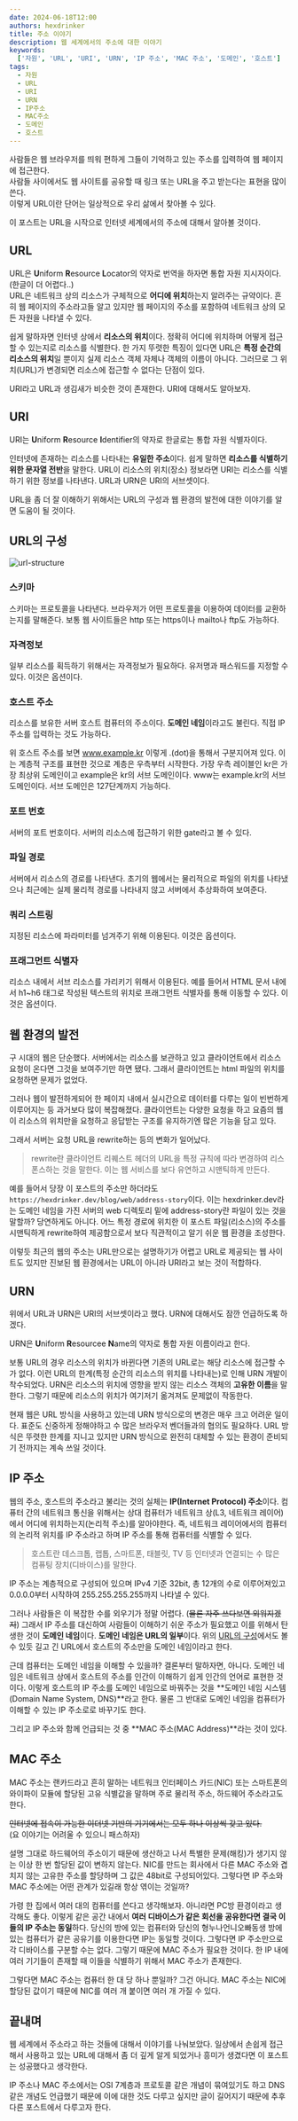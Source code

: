 ```yaml
---
date: 2024-06-18T12:00
authors: hexdrinker
title: 주소 이야기
description: 웹 세계에서의 주소에 대한 이야기
keywords:
  ['자원', 'URL', 'URI', 'URN', 'IP 주소', 'MAC 주소', '도메인', '호스트']
tags:
  - 자원
  - URL
  - URI
  - URN
  - IP주소
  - MAC주소
  - 도메인
  - 호스트
---
```


사람들은 웹 브라우저를 띄워 편하게 그들이 기억하고 있는 주소를 입력하여 웹 페이지에 접근한다.  
사람들 사이에서도 웹 사이트를 공유할 때 링크 또는 URL을 주고 받는다는 표현을 많이 쓴다.  
이렇게 URL이란 단어는 일상적으로 우리 삶에서 찾아볼 수 있다.

이 포스트는 URL을 시작으로 인터넷 세계에서의 주소에 대해서 알아볼 것이다.

<!--truncate-->

## URL

URL은 **U**niform **R**esource **L**ocator의 약자로 번역을 하자면 통합 자원 지시자이다.(한글이 더 어렵다..)  
URL은 네트워크 상의 리소스가 구체적으로 **어디에 위치**하는지 알려주는 규약이다. 흔히 웹 페이지의 주소라고들 알고 있지만 웹 페이지의 주소를 포함하여 네트워크 상의 모든 자원을 나타낼 수 있다.

쉽게 말하자면 인터넷 상에서 **리소스의 위치**이다. 정확히 어디에 위치하며 어떻게 접근할 수 있는지로 리소스를 식별한다. 한 가지 뚜렷한 특징이 있다면 URL은 **특정 순간의 리소스의 위치**일 뿐이지 실제 리소스 객체 자체나 객체의 이름이 아니다. 그러므로 그 위치(URL)가 변경되면 리소스에 접근할 수 없다는 단점이 있다.

URI라고 URL과 생김새가 비슷한 것이 존재한다. URI에 대해서도 알아보자.

## URI

URI는 **U**niform **R**esource **I**dentifier의 약자로 한글로는 통합 자원 식별자이다.

인터넷에 존재하는 리소스를 나타내는 **유일한 주소**이다. 쉽게 말하면 **리소스를 식별하기 위한 문자열 전반**을 말한다. URL이 리소스의 위치(장소) 정보라면 URI는 리소스를 식별하기 위한 정보를 나타낸다. URL과 URN은 URI의 서브셋이다.

URL을 좀 더 잘 이해하기 위해서는 URL의 구성과 웹 환경의 발전에 대한 이야기를 알면 도움이 될 것이다.

## URL의 구성

![url-structure](https://images.hexdrinker.dev/web/address-story/url-structure.png)

### 스키마

스키마는 프로토콜을 나타낸다. 브라우저가 어떤 프로토콜을 이용하여 데이터를 교환하는지를 말해준다. 보통 웹 사이트들은 http 또는 https이나 mailto나 ftp도 가능하다.

### 자격정보

일부 리소스를 획득하기 위해서는 자격정보가 필요하다. 유저명과 패스워드를 지정할 수 있다. 이것은 옵션이다.

### 호스트 주소

리소스를 보유한 서버 호스트 컴퓨터의 주소이다. **도메인 네임**이라고도 불린다. 직접 IP 주소를 입력하는 것도 가능하다.

위 호스트 주소를 보면 www.example.kr 이렇게 .(dot)을 통해서 구분지어져 있다. 이는 계층적 구조를 표현한 것으로 계층은 우측부터 시작한다.
가장 우측 레이블인 kr은 가장 최상위 도메인이고 example은 kr의 서브 도메인이다. www는 example.kr의 서브 도메인이다. 서브 도메인은 127단계까지 가능하다.

### 포트 번호

서버의 포트 번호이다. 서버의 리소스에 접근하기 위한 gate라고 볼 수 있다.

### 파일 경로

서버에서 리소스의 경로를 나타낸다. 초기의 웹에서는 물리적으로 파일의 위치를 나타냈으나 최근에는 실제 물리적 경로를 나타내지 않고 서버에서 추상화하여 보여준다.

### 쿼리 스트링

지정된 리소스에 파라미터를 넘겨주기 위해 이용된다. 이것은 옵션이다.

### 프래그먼트 식별자

리소스 내에서 서브 리소스를 가리키기 위해서 이용된다. 예를 들어서 HTML 문서 내에서 h1~h6 태그로 작성된 텍스트의 위치로 프래그먼트 식별자를 통해 이동할 수 있다. 이것은 옵션이다.

## 웹 환경의 발전

구 시대의 웹은 단순했다. 서버에서는 리소스를 보관하고 있고 클라이언트에서 리소스 요청이 온다면 그것을 보여주기만 하면 됐다. 그래서 클라이언트는 html 파일의 위치를 요청하면 문제가 없었다.

그러나 웹이 발전하게되어 한 페이지 내에서 실시간으로 데이터를 다루는 일이 빈번하게 이루어지는 등 과거보다 많이 복잡해졌다. 클라이언트는 다양한 요청을 하고 요즘의 웹이 리소스의 위치만을 요청하고 응답받는 구조를 유지하기엔 많은 기능을 담고 있다.

그래서 서버는 요청 URL을 rewrite하는 등의 변화가 일어났다.

> rewrite란 클라이언트 리퀘스트 헤더의 URL을 특정 규칙에 따라 변경하여 리스폰스하는 것을 말한다. 이는 웹 서비스를 보다 유연하고 시맨틱하게 만든다.

예를 들어서 당장 이 포스트의 주소만 하더라도 `https://hexdrinker.dev/blog/web/address-story`이다. 이는 hexdrinker.dev라는 도메인 네임을 가진 서버의 web 디렉토리 밑에 address-story란 파일이 있는 것을 말할까? 당연하게도 아니다. 어느 특정 경로에 위치한 이 포스트 파일(리소스)의 주소를 시맨틱하게 rewrite하여 제공함으로서 보다 직관적이고 알기 쉬운 웹 환경을 조성한다.

이렇듯 최근의 웹의 주소는 URL만으로는 설명하기가 어렵고 URL로 제공되는 웹 사이트도 있지만 진보된 웹 환경에서는 URL이 아니라 URI라고 보는 것이 적합하다.

## URN

위에서 URL과 URN은 URI의 서브셋이라고 했다. URN에 대해서도 잠깐 언급하도록 하겠다.

URN은 **U**niform **R**esourcee **N**ame의 약자로 통합 자원 이름이라고 한다.

보통 URL의 경우 리소스의 위치가 바뀐다면 기존의 URL로는 해당 리소스에 접근할 수가 없다. 이런 URL의 한계(특정 순간의 리소스의 위치를 나타내는)로 인해 URN 개발이 착수되었다. URN은 리소스의 위치에 영향을 받지 않는 리소스 객체의 **고유한 이름**을 말한다. 그렇기 때문에 리소스의 위치가 여기저기 옮겨져도 문제없이 작동한다.

현재 웹은 URL 방식을 사용하고 있는데 URN 방식으로의 변경은 매우 크고 어려운 일이다. 표준도 신중하게 정해야하고 수 많은 브라우저 벤더들과의 협의도 필요하다. URL 방식은 뚜렷한 한계를 지니고 있지만 URN 방식으로 완전히 대체할 수 있는 환경이 준비되기 전까지는 계속 쓰일 것이다.

## IP 주소

웹의 주소, 호스트의 주소라고 불리는 것의 실체는 **IP(Internet Protocol) 주소**이다. 컴퓨터 간의 네트워크 통신을 위해서는 상대 컴퓨터가 네트워크 상(L3, 네트워크 레이어)에서 어디에 위치하는지(논리적 주소)를 알아야한다. 즉, 네트워크 레이어에서의 컴퓨터의 논리적 위치를 IP 주소라고 하며 IP 주소를 통해 컴퓨터를 식별할 수 있다.

> 호스트란 데스크톱, 랩톱, 스마트폰, 태블릿, TV 등 인터넷과 연결되는 수 많은 컴퓨팅 장치(디바이스)를 말한다.

IP 주소는 계층적으로 구성되어 있으며 IPv4 기준 32bit, 총 12개의 수로 이루어져있고 0.0.0.0부터 시작하여 255.255.255.255까지 나타낼 수 있다.

그러나 사람들은 이 복잡한 수를 외우기가 정말 어렵다. (~~물론 자주 쓰다보면 외워지겠지~~) 그래서 IP 주소를 대신하여 사람들이 이해하기 쉬운 주소가 필요했고 이를 위해서 탄생한 것이 **도메인 네임**이다. **도메인 네임은 URL의 일부**이다. 위의 [URL의 구성](#url의-구성)에서도 볼 수 있듯 길고 긴 URL에서 호스트의 주소만을 도메인 네임이라고 한다.

근데 컴퓨터는 도메인 네임을 이해할 수 있을까? 결론부터 말하자면, 아니다. 도메인 네임은 네트워크 상에서 호스트의 주소를 인간이 이해하기 쉽게 인간의 언어로 표현한 것이다. 이렇게 호스트의 IP 주소를 도메인 네임으로 바꿔주는 것을 **도메인 네임 시스템(Domain Name System, DNS)**라고 한다. 물론 그 반대로 도메인 네임을 컴퓨터가 이해할 수 있는 IP 주소로로 바꾸기도 한다.

그리고 IP 주소와 함께 언급되는 것 중 **MAC 주소(MAC Address)**라는 것이 있다.

## MAC 주소

MAC 주소는 랜카드라고 흔히 말하는 네트워크 인터페이스 카드(NIC) 또는 스마트폰의 와이파이 모듈에 할당된 고유 식별값을 말하며 주로 물리적 주소, 하드웨어 주소라고도 한다.

~~인터넷에 접속이 가능한 이더넷 기반의 기기에서는 모두 하나 이상씩 갖고 있다.~~  
(요 이야기는 어려울 수 있으니 패스하자)

설명 그대로 하드웨어의 주소이기 때문에 생산하고 나서 특별한 문제(해킹)가 생기지 않는 이상 한 번 할당된 값이 변하지 않는다. NIC를 만드는 회사에서 다른 MAC 주소와 겹치지 않는 고유한 주소를 할당하며 그 값은 48bit로 구성되어있다. 그렇다면 IP 주소와 MAC 주소에는 어떤 관계가 있길래 항상 엮이는 것일까?

가령 한 집에서 여러 대의 컴퓨터를 쓴다고 생각해보자. 아니라면 PC방 환경이라고 생각해도 좋다. 이렇게 같은 공간 내에서 **여러 디바이스가 같은 회선을 공유한다면 결국 이들의 IP 주소는 동일**하다. 당신의 방에 있는 컴퓨터와 당신의 형누나언니오빠동생 방에 있는 컴퓨터가 같은 공유기를 이용한다면 IP는 동일할 것이다. 그렇다면 IP 주소만으로 각 디바이스를 구분할 수는 없다. 그렇기 때문에 MAC 주소가 필요한 것이다. 한 IP 내에 여러 기기들이 존재할 때 이들을 식별하기 위해서 MAC 주소가 존재한다.

그렇다면 MAC 주소는 컴퓨터 한 대 당 하나 뿐일까? 그건 아니다. MAC 주소는 NIC에 할당된 값이기 때문에 NIC를 여러 개 붙이면 여러 개 가질 수 있다.

## 끝내며

웹 세계에서 주소라고 하는 것들에 대해서 이야기를 나눠보았다. 일상에서 손쉽게 접근해서 사용하고 있는 URL에 대해서 좀 더 깊게 알게 되었거나 흥미가 생겼다면 이 포스트는 성공했다고 생각한다.

IP 주소나 MAC 주소에서는 OSI 7계층과 프로토콜 같은 개념이 묶여있기도 하고 DNS 같은 개념도 언급했기 때문에 이에 대한 것도 다루고 싶지만 글이 길어지기 때문에 추후 다른 포스트에서 다루고자 한다.
